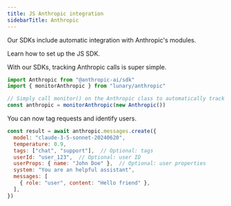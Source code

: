 ```yaml
---
title: JS Anthropic integration
sidebarTitle: Anthropic
---
```



Our SDKs include automatic integration with Anthropic's modules.

<Steps>
<Step n='1' title="Setup the SDK">
  <CardGroup cols={1}>
    <Card title="JavaScript" icon="js" href="/docs/integrations/javascript/installation">
      Learn how to set up the JS SDK.
    </Card>
  </CardGroup>
</Step>
<Step n='2' title='Monitor OpenAI'>

With our SDKs, tracking Anthropic calls is super simple.

```js
import Anthropic from "@anthropic-ai/sdk"
import { monitorAnthropic } from "lunary/anthropic"

// Simply call monitor() on the Anthropic class to automatically track requests
const anthropic = monitorAnthropic(new Anthropic())
```

</Step>
<Step n='3' title='Tag requests and identify users'>

You can now tag requests and identify users.

```js
const result = await anthropic.messages.create({
  model: "claude-3-5-sonnet-20240620",
  temperature: 0.9,
  tags: ["chat", "support"],  // Optional: tags
  userId: "user_123",  // Optional: user ID
  userProps: { name: "John Doe" },  // Optional: user properties
  system: "You are an helpful assistant",
  messages: [
    { role: "user", content: "Hello friend" },
  ],
})
```
</Step>
</Steps>